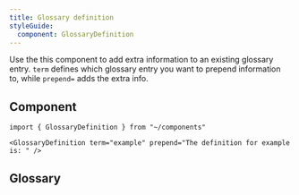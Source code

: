 ```yaml
---
title: Glossary definition
styleGuide:
  component: GlossaryDefinition
---
```


Use the this component to add extra information to an existing glossary entry. `term` defines which glossary entry you want to prepend information to, while `prepend=` adds the extra info.

## Component

```mdx live
import { GlossaryDefinition } from "~/components"

<GlossaryDefinition term="example" prepend="The definition for example is: " />
```

## Glossary


<Code title="/src/content/glossary/style-guide.yaml" code={glossary} lang="yaml" />